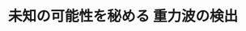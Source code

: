 ﻿---
title: "未知の可能性を秘める 重力波の検出"
category: "理学院"
vol: 80
interviewee: "宗宮 健太郎"
url: "https://www.gravity.phys.titech.ac.jp/"
tags: ["物理","力","ひと","未知","製作"]
pdf: "80-2-somiya.pdf"
career: ""
preface: "宗宮研究室では近年物理分野で最も注目を浴びている分野のひとつである重力波についての研究を行なっ ている。宗宮先生自身、重力波検出器の製作に携わっており、近々完成予定の検出器KAGRAにおいてプ ロジェクトの中心的メンバーとなって最先端で活躍している。本稿では重力波を理解するための補助とな る知識とともに、宗宮研究室の研究内容について触れていく。"
---
